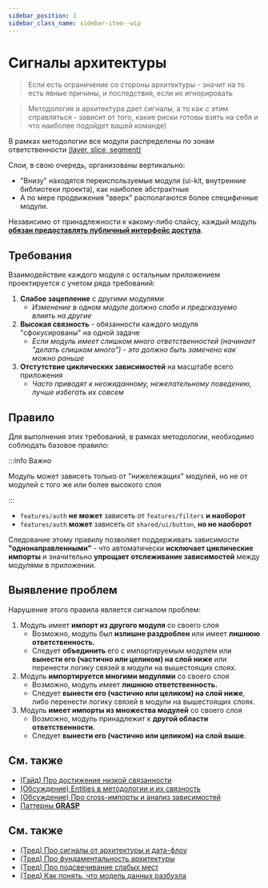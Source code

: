 ```yaml
---
sidebar_position: 1
sidebar_class_name: sidebar-item--wip
---
```



# Сигналы архитектуры

<WIP ticket="194" />

> Если есть ограничение со стороны архитектуры - значит на то есть явные причины, и последствия, если их игнорировать

> Методология и архитектура дает сигналы, а то как с этим справляться - зависит от того, какие риски готовы взять на себя и что наиболее подойдет вашей команде)

В рамках методологии все модули распределены по зонам ответственности [(layer, slice, segment)][refs-splitting]

Слои, в свою очередь, организованы вертикально:

- "Внизу" находятся переиспользуемые модули (ui-kit, внутренние библиотеки проекта), как наиболее абстрактные
- А по мере продвижения "вверх" располагаются более специфичные модули.

Независимо от принадлежности к какому-либо слайсу, каждый модуль [**обязан предоставлять публичный интерфейс доступа**][refs-public-api].

## Требования

Взаимодействие каждого модуля с остальным приложением проектируется с учетом ряда требований:

1. **Слабое зацепление** с другими модулями
    - *Изменение в одном модуле должно слабо и предсказуемо влиять на другие*
1. **Высокая связность** - обязанности каждого модуля "сфокусированы" на одной задаче
    - *Если модуль имеет слишком много ответственностей (начинает "делать слишком много") - это должно быть замечено как можно раньше*
1. **Отстутствие циклических зависимостей** на масштабе всего приложения
    - *Часто приводят к неожиданному, нежелательному поведению, лучше избегать их совсем*

## Правило

Для выполнения этих требований, в рамках методологии, необходимо соблюдать базовое правило:

:::info Важно

Модуль может зависеть только от "нижележащих" модулей, но не от модулей с того же или более высокого слоя

:::

- `features/auth` **не может** зависеть от `features/filters` **и наоборот**
- `features/auth` **может** зависеть от `shared/ui/button`, **но не наоборот**

Следование этому правилу позволяет поддерживать зависимости **"однонаправленными"** - что автоматически **исключает циклические импорты** и значительно **упрощает отслеживание зависимостей** между модулями в приложении.

## Выявление проблем

<!-- 
TODO После накопления опыта работы с методологией сделать этот блок более подробным
-->
Нарушение этого правила является сигналом проблем:

1. Модуль имеет **импорт из другого модуля** со своего слоя
    - Возможно, модуль был **излишне раздроблен** или имеет **лишнюю ответственность.**
    - Следует **объединить** его с импортируемым модулем или **вынести его (частично или целиком) на слой ниже** или перенести логику связей в модули на вышестоящих слоях.
1. Модуль **импортируется многими модулями** со своего слоя
    - Возможно, модуль имеет **лишнюю ответственность.**
    - Следует **вынести его (частично или целиком) на слой ниже**, либо перенести логику связей в модули на вышестоящих слоях.
1. Модуль **имеет импорты из множества модулей** со своего слоя
    - Возможно, модуль принадлежит к **другой области ответственности.**
    - Следует **вынести его (частично или целиком) на слой выше**.

## См. также

- [(Гайд) Про достижение низкой связанности][refs-low-coupling]
- [(Обсуждение) Entities в методологии и их связность](https://github.com/feature-sliced/documentation/discussions/49)
- [(Обсуждение) Про cross-импорты и анализ зависимостей](https://github.com/feature-sliced/documentation/discussions/65#discussioncomment-480822)
- [Паттерны **GRASP**](https://ru.wikipedia.org/wiki/GRASP)

[refs-public-api]: /docs/concepts/public-api
[refs-splitting]: /docs/concepts/app-splitting
[refs-low-coupling]: /docs/guides/low-coupling


## См. также

- [(Тред) Про сигналы от архитектуры и дата-флоу](https://t.me/feature_sliced/2070)
- [(Тред) Про фундаментальность архитектуры](https://t.me/feature_sliced/2492)
- [(Тред) Про подсвечивание слабых мест](https://t.me/feature_sliced/3979)
- [(Тред) Как понять, что модель данных разбухла](https://t.me/feature_sliced/4228)
